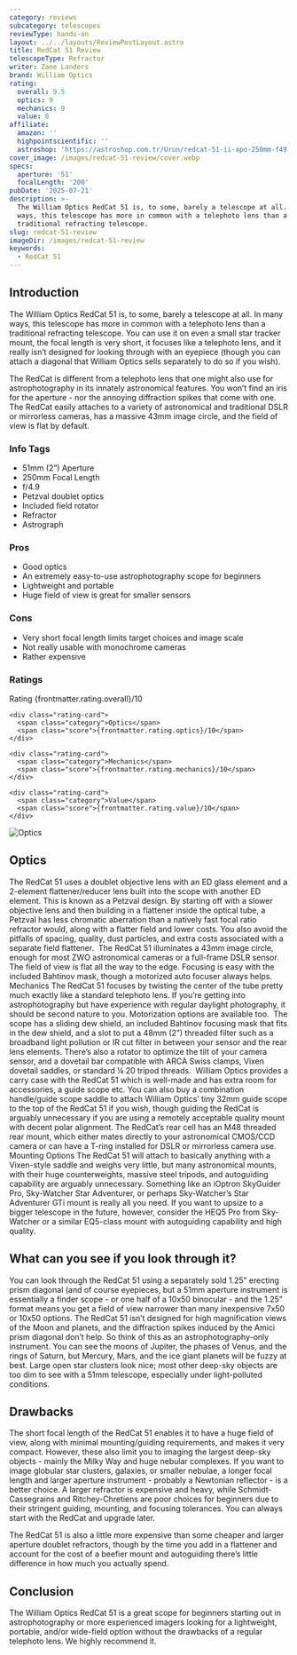 ```yaml
---
category: reviews
subcategory: telescopes
reviewType: hands-on
layout: ../../layouts/ReviewPostLayout.astro
title: RedCat 51 Review
telescopeType: Refractor
writer: Zane Landers
brand: William Optics
rating:
  overall: 9.5
  optics: 9
  mechanics: 9
  value: 8
affiliate:
  amazon: ''
  highpointscientific: ''
  astroshop: 'https://astroshop.com.tr/Urun/redcat-51-ii-apo-250mm-f49'
cover_image: /images/redcat-51-review/cover.webp
specs:
  aperture: '51'
  focalLength: '200'
pubDate: '2025-07-21'
description: >-
  The William Optics RedCat 51 is, to some, barely a telescope at all. In many
  ways, this telescope has more in common with a telephoto lens than a
  traditional refracting telescope.
slug: redcat-51-review
imageDir: /images/redcat-51-review
keywords:
  - RedCat 51
---
```


<h2>Introduction</h2>

<p class="highlight">The William Optics RedCat 51 is, to some, barely a telescope at all. In many ways, this telescope has more in common with a telephoto lens than a traditional refracting telescope. You can use it on even a small star tracker mount, the focal length is very short, it focuses like a telephoto lens, and it really isn’t designed for looking through with an eyepiece (though you can attach a diagonal that William Optics sells separately to do so if you wish).</p>
<p>The RedCat is different from a telephoto lens that one might also use for astrophotography in its innately astronomical features. You won’t find an iris for the aperture - nor the annoying diffraction spikes that come with one. The RedCat easily attaches to a variety of astronomical and traditional DSLR or mirrorless cameras, has a massive 43mm image circle, and the field of view is flat by default.</p>
<section class="info-tags">
  <h3>Info Tags</h3>
  <ul>
    <li>51mm (2”) Aperture</li>
    <li>250mm Focal Length</li>
    <li>f/4.9</li>
    <li>Petzval doublet optics</li>
    <li>Included field rotator</li>
    <li>Refractor</li>
    <li>Astrograph</li>
  </ul>
</section>

<section class="pros-cons">
  <div class="pros-block">
    <h3>Pros</h3>
    <ul>
        <li>Good optics</li>
        <li>An extremely easy-to-use astrophotography scope for beginners</li>
        <li>Lightweight and portable</li>
        <li>Huge field of view is great for smaller sensors</li>
    </ul>
  </div>
  <div class="cons-block">
    <h3>Cons</h3>
    <ul>
        <li>Very short focal length limits target choices and image scale</li>
        <li>Not really usable with monochrome cameras</li>
        <li>Rather expensive</li>
    </ul>
  </div>
</section>

<section class="ratings">
  <h3>Ratings</h3>
  <div class="ratings-grid">
    <div class="rating-card">
      <span class="category">Rating</span>
      <span class="score">{frontmatter.rating.overall}/10</span>
    </div>

    <div class="rating-card">
      <span class="category">Optics</span>
      <span class="score">{frontmatter.rating.optics}/10</span>
    </div>

    <div class="rating-card">
      <span class="category">Mechanics</span>
      <span class="score">{frontmatter.rating.mechanics}/10</span>
    </div>

    <div class="rating-card">
      <span class="category">Value</span>
      <span class="score">{frontmatter.rating.value}/10</span>
    </div>
  </div>
</section>

<Affiliates affiliate={frontmatter.affiliate} />

<img class="post-image post-image-sm" src="/images/redcat-51-review/optics.webp" alt="Optics"></img>
<h2>Optics</h2>

The RedCat 51 uses a doublet objective lens with an ED glass element and a 2-element flattener/reducer lens built into the scope with another ED element. This is known as a Petzval design. By starting off with a slower objective lens and then building in a flattener inside the optical tube, a Petzval has less chromatic aberration than a natively fast focal ratio refractor would, along with a flatter field and lower costs. You also avoid the pitfalls of spacing, quality, dust particles, and extra costs associated with a separate field flattener. 
The RedCat 51 illuminates a 43mm image circle, enough for most ZWO astronomical cameras or a full-frame DSLR sensor. The field of view is flat all the way to the edge. Focusing is easy with the included Bahtinov mask, though a motorized auto focuser always helps.
Mechanics
The RedCat 51 focuses by twisting the center of the tube pretty much exactly like a standard telephoto lens. If you’re getting into astrophotography but have experience with regular daylight photography, it should be second nature to you. Motorization options are available too. 
The scope has a sliding dew shield, an included Bahtinov focusing mask that fits in the dew shield, and a slot to put a 48mm (2”) threaded filter such as a broadband light pollution or IR cut filter in between your sensor and the rear lens elements. There’s also a rotator to optimize the tilt of your camera sensor, and a dovetail bar compatible with ARCA Swiss clamps, Vixen dovetail saddles, or standard ¼ 20 tripod threads. 
William Optics provides a carry case with the RedCat 51 which is well-made and has extra room for accessories, a guide scope etc.
You can also buy a combination handle/guide scope saddle to attach William Optics’ tiny 32mm guide scope to the top of the RedCat 51 if you wish, though guiding the RedCat is arguably unnecessary if you are using a remotely acceptable quality mount with decent polar alignment.
The RedCat’s rear cell has an M48 threaded rear mount, which either mates directly to your astronomical CMOS/CCD camera or can have a T-ring installed for DSLR or mirrorless camera use. 
Mounting Options
The RedCat 51 will attach to basically anything with a Vixen-style saddle and weighs very little, but many astronomical mounts, with their huge counterweights, massive steel tripods, and autoguiding capability are arguably unnecessary. Something like an iOptron SkyGuider Pro, Sky-Watcher Star Adventurer, or perhaps Sky-Watcher’s Star Adventurer GTi mount is really all you need. If you want to upsize to a bigger telescope in the future, however, consider the HEQ5 Pro from Sky-Watcher or a similar EQ5-class mount with autoguiding capability and high quality.
<h2>What can you see if you look through it?</h2>
<p>You can look through the RedCat 51 using a separately sold 1.25” erecting prism diagonal (and of course eyepieces, but a 51mm aperture instrument is essentially a finder scope - or one half of a 10x50 binocular - and the 1.25” format means you get a field of view narrower than many inexpensive 7x50 or 10x50 options. The RedCat 51 isn’t designed for high magnification views of the Moon and planets, and the diffraction spikes induced by the Amici prism diagonal don’t help. So think of this as an astrophotography-only instrument. You can see the moons of Jupiter, the phases of Venus, and the rings of Saturn, but Mercury, Mars, and the ice giant planets will be fuzzy at best. Large open star clusters look nice; most other deep-sky objects are too dim to see with a 51mm telescope, especially under light-polluted conditions.</p>
<h2>Drawbacks</h2>

<p>The short focal length of the RedCat 51 enables it to have a huge field of view, along with minimal mounting/guiding requirements, and makes it very compact. However, these also limit you to imaging the largest deep-sky objects - mainly the Milky Way and huge nebular complexes. If you want to image globular star clusters, galaxies, or smaller nebulae, a longer focal length and larger aperture instrument - probably a Newtonian reflector - is a better choice. A larger refractor is expensive and heavy, while Schmidt-Cassegrains and Ritchey-Chretiens are poor choices for beginners due to their stringent guiding, mounting, and focusing tolerances. You can always start with the RedCat and upgrade later.</p>
<p>The RedCat 51 is also a little more expensive than some cheaper and larger aperture doublet refractors, though by the time you add in a flattener and account for the cost of a beefier mount and autoguiding there’s little difference in how much you actually spend.</p>
<h2>Conclusion</h2>

<p>The William Optics RedCat 51 is a great scope for beginners starting out in astrophotography or more experienced imagers looking for a lightweight, portable, and/or wide-field option without the drawbacks of a regular telephoto lens. We highly recommend it.</p>

